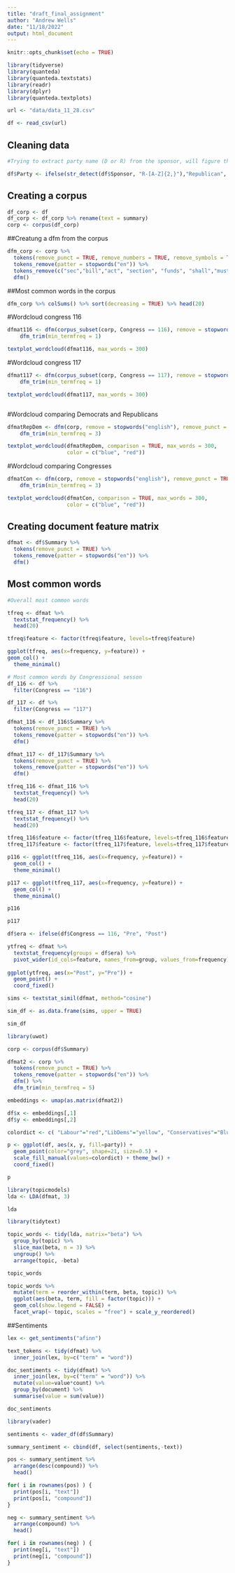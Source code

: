 ```yaml
---
title: "draft_final_assignment"
author: "Andrew Wells"
date: "11/18/2022"
output: html_document
---
```


```r
knitr::opts_chunk$set(echo = TRUE)
```


```r
library(tidyverse)
library(quanteda)
library(quanteda.textstats)
library(readr)
library(dplyr)
library(quanteda.textplots)
```

```r


url <- "data/data_11_28.csv"

df <- read_csv(url)
```

## Cleaning data
```r
#Trying to extract party name (D or R) from the sponsor, will figure this out with Regex

df$Party <- ifelse(str_detect(df$Sponsor, "R-[A-Z]{2,}"),"Republican", ifelse(str_detect(df$Sponsor,"D-[A-Z]{2,}"),"Democrat", NA))
```

## Creating a corpus
```r
df_corp <- df
df_corp <- df_corp %>% rename(text = summary)
corp <- corpus(df_corp)


````

##Creatung a dfm from the corpus
```r
dfm_corp <- corp %>%
  tokens(remove_punct = TRUE, remove_numbers = TRUE, remove_symbols = TRUE) %>%
  tokens_remove(patter = stopwords("en")) %>%
  tokens_remove(c("sec","bill","act", "section", "funds", "shall","must", "used"))%>%
  dfm()

````

##Most common words in the corpus
```r

dfm_corp %>% colSums() %>% sort(decreasing = TRUE) %>% head(20)
```

#Wordcloud congress 116

```r
dfmat116 <- dfm(corpus_subset(corp, Congress == 116), remove = stopwords("english"), remove_punct = TRUE) %>%
    dfm_trim(min_termfreq = 1)

textplot_wordcloud(dfmat116, max_words = 300)

```


#Wordcloud congress 117

```r
dfmat117 <- dfm(corpus_subset(corp, Congress == 117), remove = stopwords("english"), remove_punct = TRUE) %>%
    dfm_trim(min_termfreq = 1)

textplot_wordcloud(dfmat117, max_words = 300)



```


#Wordcloud comparing Democrats and Republicans
```r
dfmatRepDem <- dfm(corp, remove = stopwords("english"), remove_punct = TRUE, groups = corp$Party) %>%
    dfm_trim(min_termfreq = 3)

textplot_wordcloud(dfmatRepDem, comparison = TRUE, max_words = 300,
                   color = c("blue", "red"))

```


#Wordcloud comparing Congresses
```r
dfmatCon <- dfm(corp, remove = stopwords("english"), remove_punct = TRUE, groups = corp$Congress) %>%
    dfm_trim(min_termfreq = 3)

textplot_wordcloud(dfmatCon, comparison = TRUE, max_words = 300,
                   color = c("blue", "red"))

```

## Creating document feature matrix
```r
dfmat <- df$Summary %>%
  tokens(remove_punct = TRUE) %>%
  tokens_remove(patter = stopwords("en")) %>%
  dfm()
```

## Most common words
```r
#Overall most common words

tfreq <- dfmat %>%
  textstat_frequency() %>%
  head(20)

tfreq$feature <- factor(tfreq$feature, levels=tfreq$feature) 

ggplot(tfreq, aes(x=frequency, y=feature)) +
geom_col() + 
  theme_minimal()
```

```r
# Most common words by Congressional sesson
df_116 <- df %>%
  filter(Congress == "116")

df_117 <- df %>%
  filter(Congress == "117")

dfmat_116 <- df_116$Summary %>%
  tokens(remove_punct = TRUE) %>%
  tokens_remove(patter = stopwords("en")) %>%
  dfm()

dfmat_117 <- df_117$Summary %>%
  tokens(remove_punct = TRUE) %>%
  tokens_remove(patter = stopwords("en")) %>%
  dfm()

tfreq_116 <- dfmat_116 %>%
  textstat_frequency() %>%
  head(20)

tfreq_117 <- dfmat_117 %>%
  textstat_frequency() %>%
  head(20)

tfreq_116$feature <- factor(tfreq_116$feature, levels=tfreq_116$feature) 
tfreq_117$feature <- factor(tfreq_117$feature, levels=tfreq_117$feature) 

p116 <- ggplot(tfreq_116, aes(x=frequency, y=feature)) +
  geom_col() + 
  theme_minimal()

p117 <- ggplot(tfreq_117, aes(x=frequency, y=feature)) +
  geom_col() + 
  theme_minimal()

p116
```

```r
p117
```


```r
df$era <- ifelse(df$Congress == 116, "Pre", "Post")

ytfreq <- dfmat %>% 
  textstat_frequency(groups = df$era) %>%
  pivot_wider(id_cols=feature, names_from=group, values_from=frequency)
              
ggplot(ytfreq, aes(x="Post", y="Pre")) + 
  geom_point() +
  coord_fixed()
```
```r
sims <- textstat_simil(dfmat, method="cosine")

sim_df <- as.data.frame(sims, upper = TRUE)

sim_df
```
```r
library(uwot)

corp <- corpus(df$Summary)

dfmat2 <- corp %>%
  tokens(remove_punct = TRUE) %>%
  tokens_remove(patter = stopwords("en")) %>%
  dfm() %>%
  dfm_trim(min_termfreq = 5)

embeddings <- umap(as.matrix(dfmat2)) 

df$x <- embeddings[,1]
df$y <- embeddings[,2]

colordict <- c( "Labour"="red","LibDems"="yellow", "Conservatives"="Blue","Greens"="green")

p <- ggplot(df, aes(x, y, fill=party)) + 
  geom_point(color="grey", shape=21, size=0.5) + 
  scale_fill_manual(values=colordict) + theme_bw() +
  coord_fixed() 

p
```

```r
library(topicmodels) 
lda <- LDA(dfmat, 3)

lda
```
```r
library(tidytext)

topic_words <- tidy(lda, matrix="beta") %>% 
  group_by(topic) %>%
  slice_max(beta, n = 3) %>%
  ungroup() %>%
  arrange(topic, -beta) 

topic_words

topic_words %>%
  mutate(term = reorder_within(term, beta, topic)) %>% 
  ggplot(aes(beta, term, fill = factor(topic))) + 
  geom_col(show.legend = FALSE) +
  facet_wrap(~ topic, scales = "free") + scale_y_reordered()
```

##Sentiments
```r
lex <- get_sentiments("afinn")

text_tokens <- tidy(dfmat) %>% 
  inner_join(lex, by=c("term" = "word"))

doc_sentiments <- tidy(dfmat) %>% 
  inner_join(lex, by=c("term" = "word")) %>% 
  mutate(value=value*count) %>% 
  group_by(document) %>%
  summarise(value = sum(value))

doc_sentiments
```

```r
library(vader)

sentiments <- vader_df(df$Summary)

summary_sentiment <- cbind(df, select(sentiments,-text))

pos <- summary_sentiment %>% 
  arrange(desc(compound)) %>% 
  head()

for( i in rownames(pos) ) { 
  print(pos[i, "text"]) 
  print(pos[i, "compound"])
}

neg <- summary_sentiment %>% 
  arrange(compound) %>% 
  head()

for( i in rownames(neg) ) { 
  print(neg[i, "text"]) 
  print(neg[i, "compound"])
}
```




